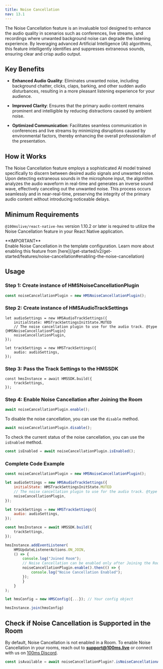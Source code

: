 ```yaml
---
title: Noise Cancellation
nav: 13.1
---
```


The Noise Cancellation feature is an invaluable tool designed to enhance the audio quality in scenarios such as conferences, live streams, and recordings where unwanted background noise can degrade the listening experience. By leveraging advanced Artificial Intelligence (AI) algorithms, this feature intelligently identifies and suppresses extraneous sounds, ensuring clear and crisp audio output.

## Key Benefits

- **Enhanced Audio Quality**: Eliminates unwanted noise, including background chatter, clicks, claps, barking, and other sudden audio disturbances, resulting in a more pleasant listening experience for your audience.

- **Improved Clarity**: Ensures that the primary audio content remains prominent and intelligible by reducing distractions caused by ambient noise.

- **Optimized Communication**: Facilitates seamless communication in conferences and live streams by minimizing disruptions caused by environmental factors, thereby enhancing the overall professionalism of the presentation.

## How it Works

The Noise Cancellation feature employs a sophisticated AI model trained specifically to discern between desired audio signals and unwanted noise. Upon detecting extraneous sounds in the microphone input, the algorithm analyzes the audio waveform in real-time and generates an inverse sound wave, effectively canceling out the unwanted noise. This process occurs seamlessly and in near-real-time, preserving the integrity of the primary audio content without introducing noticeable delays.

## Minimum Requirements

`@100mslive/react-native-hms` version 1.10.2 or later is required to utilize the Noise Cancellation feature in your React Native application.

<Note type='warning'>
**IMPORTANT** <br/>
Enable Noise Cancellation in the template configuration. Learn more about enabling this feature from [here](/get-started/v2/get-started/features/noise-cancellation#enabling-the-noise-cancellation)
</Note>


## Usage

<div className="steps-container">

### Step 1: Create instance of HMSNoiseCancellationPlugin

```js
const noiseCancellationPlugin = new HMSNoiseCancellationPlugin();
```

### Step 2: Create instance of HMSAudioTrackSettings

```js{4}
let audioSettings = new HMSAudioTrackSettings({
    initialState: HMSTrackSettingsInitState.MUTED
    // The noise cancellation plugin to use for the audio track. @type {HMSNoiseCancellationPlugin}
    noiseCancellationPlugin,
});

let trackSettings = new HMSTrackSettings({
    audio: audioSettings,
});
```

### Step 3: Pass the Track Settings to the HMSSDK

```js{2}
const hmsInstance = await HMSSDK.build({
    trackSettings,
});
```

### Step 4: Enable Noise Cancellation after Joining the Room

```js
await noiseCancellationPlugin.enable();
```

To disable the noise cancellation, you can use the `disable` method.

```js
await noiseCancellationPlugin.disable();
```

To check the current status of the noise cancellation, you can use the `isEnabled` method.

```js
const isEnabled = await noiseCancellationPlugin.isEnabled();
```


### Complete Code Example

```js
const noiseCancellationPlugin = new HMSNoiseCancellationPlugin();

let audioSettings = new HMSAudioTrackSettings({
    initialState: HMSTrackSettingsInitState.MUTED
    // The noise cancellation plugin to use for the audio track. @type {HMSNoiseCancellationPlugin}
    noiseCancellationPlugin,
});

let trackSettings = new HMSTrackSettings({
    audio: audioSettings,
});

const hmsInstance = await HMSSDK.build({
    trackSettings,
});

hmsInstance.addEventListener(
    HMSUpdateListenerActions.ON_JOIN,
    () => {
        console.log("Joined Room");
        // Noise Cancellation can be enabled only after Joining the Room
        noiseCancellationPlugin.enable().then(() => {
            console.log("Noise Cancellation Enabled");
        });
        }
    }
);

let hmsConfig = new HMSConfig({...}); // Your config object

hmsInstance.join(hmsConfig)
```
</div>

## Check if Noise Cancellation is Supported in the Room

By default, Noise Cancellation is not enabled in a Room. To enable Noise Cancellation in your rooms, reach out to **support@100ms.live** or connect with us on [100ms Discord](https://discord.com/invite/kGdmszyzq2).

```js
const isAvailable = await noiseCancellationPlugin?.isNoiseCancellationAvailable();
```
